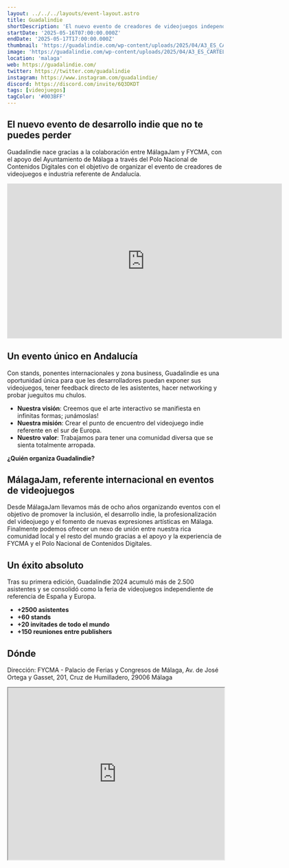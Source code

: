 ```yaml
---
layout: ../../../layouts/event-layout.astro
title: Guadalindie
shortDescription: 'El nuevo evento de creadores de videojuegos independiente referente de Andalucía se celebrará en Málaga. Organizado por MálagaJam'
startDate: '2025-05-16T07:00:00.000Z'
endDate: '2025-05-17T17:00:00.000Z'
thumbnail: 'https://guadalindie.com/wp-content/uploads/2025/04/A3_ES_CARTEL_G25_RGB.png'
image: 'https://guadalindie.com/wp-content/uploads/2025/04/A3_ES_CARTEL_G25_RGB.png'
location: 'malaga'
web: https://guadalindie.com/
twitter: https://twitter.com/guadalindie
instagram: https://www.instagram.com/guadalindie/
discord: https://discord.com/invite/6Q3DKDT
tags: [videojuegos]
tagColor: '#003BFF'
---
```


## El nuevo evento de desarrollo indie que no te puedes perder

Guadalindie nace gracias a la colaboración entre MálagaJam y FYCMA, con el apoyo del Ayuntamiento de Málaga a través del Polo Nacional de Contenidos Digitales con el objetivo de organizar el evento de creadores de videojuegos e industria referente de Andalucía.

<center>
  <iframe
    class="margin: 0 auto;"
    frameborder="0"
    allowfullscreen=""
    allow="accelerometer; autoplay; clipboard-write; encrypted-media; gyroscope; picture-in-picture; web-share"
    referrerpolicy="strict-origin-when-cross-origin"
    title="GUADALINDIE 2024 AFTER MOVIE"
    width="640"
    height="360"
    src="https://www.youtube.com/embed/nVaHsAROciY?controls=1&amp;rel=0&amp;playsinline=0&amp;modestbranding=0&amp;autoplay=0&amp;enablejsapi=1&amp;origin=https%3A%2F%2Fguadalindie.com&amp;widgetid=1&amp;forigin=https%3A%2F%2Fguadalindie.com%2F&amp;aoriginsup=1&amp;gporigin=https%3A%2F%2Fwww.eventos.wiki%2F&amp;vf=6"
  ></iframe>
</center>

## Un evento único en Andalucía

Con stands, ponentes internacionales y zona business, Guadalindie es una oportunidad única para que les desarrolladores puedan exponer sus videojuegos, tener feedback directo de les asistentes, hacer networking y probar jueguitos mu chulos.

- **Nuestra visión**: Creemos que el arte interactivo se manifiesta en infinitas formas; ¡unámoslas!
- **Nuestra misión**: Crear el punto de encuentro del videojuego indie referente en el sur de Europa.
- **Nuestro valor**: Trabajamos para tener una comunidad diversa que se sienta totalmente arropada.

**¿Quién organiza Guadalindie?**

## MálagaJam, referente internacional en eventos de videojuegos

Desde MálagaJam llevamos más de ocho años organizando eventos con el objetivo de promover la inclusión, el desarrollo indie, la profesionalización del videojuego y el fomento de nuevas expresiones artísticas en Málaga. Finalmente podemos ofrecer un nexo de unión entre nuestra rica comunidad local y el resto del mundo gracias a el apoyo y la experiencia de FYCMA y el Polo Nacional de Contenidos Digitales.

## Un éxito absoluto

Tras su primera edición, Guadalindie 2024 acumuló más de 2.500 asistentes y se consolidó como la feria de videojuegos independiente de referencia de España y Europa.

- **+2500 asistentes**
- **+60 stands**
- **+20 invitades de todo el mundo**
- **+150 reuniones entre publishers**

## Dónde

Dirección: FYCMA - Palacio de Ferias y Congresos de Málaga, Av. de José Ortega y Gasset, 201, Cruz de Humilladero, 29006 Málaga

<iframe
  style="width: 100%; height: 400px;"
  height="400"
  allowfullscreen=""
  loading="lazy"
  referrerpolicy="no-referrer-when-downgrade"
  src="https://www.google.com/maps/embed?pb=!1m18!1m12!1m3!1d6397.481869841225!2d-4.459983500000001!3d36.7047628!2m3!1f0!2f0!3f0!3m2!1i1024!2i768!4f13.1!3m3!1m2!1s0xd72f75dfac94af9%3A0xad103776103e5ebf!2sFYCMA%20-%20Palacio%20de%20Ferias%20y%20Congresos%20de%20M%C3%A1laga!5e0!3m2!1ses!2ses!4v1713953282074!5m2!1ses!2ses"
  aria-label="FYCMA - Palacio de Ferias y Congresos de Málaga, Av. de José Ortega y Gasset, 201, Cruz de Humilladero, 29006 Málaga"
></iframe>
